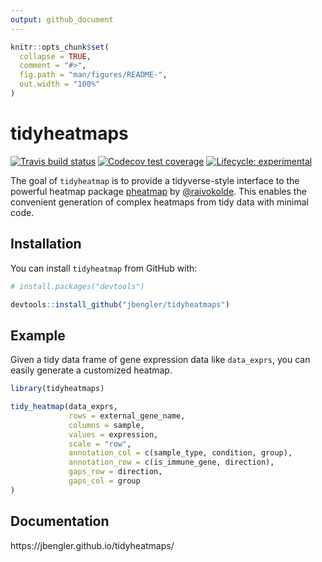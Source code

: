 ```yaml
---
output: github_document
---
```


<!-- README.md is generated from README.Rmd. Please edit that file -->

```r
knitr::opts_chunk$set(
  collapse = TRUE,
  comment = "#>",
  fig.path = "man/figures/README-",
  out.width = "100%"
)
```

# tidyheatmaps

<!-- badges: start -->
[![Travis build status](https://travis-ci.org/jbengler/tidyheatmap.svg?branch=master)](https://travis-ci.org/jbengler/tidyheatmap)
[![Codecov test coverage](https://codecov.io/gh/jbengler/tidyheatmap/branch/master/graph/badge.svg)](https://codecov.io/gh/jbengler/tidyheatmap?branch=master)
[![Lifecycle: experimental](https://img.shields.io/badge/lifecycle-experimental-orange.svg)](https://www.tidyverse.org/lifecycle/#experimental)
<!-- badges: end -->

The goal of `tidyheatmap` is to provide a tidyverse-style interface to the powerful heatmap package [pheatmap](https://github.com/raivokolde/pheatmap) by [\@raivokolde](https://github.com/raivokolde). This enables the convenient generation of complex heatmaps from tidy data with minimal code.

## Installation

You can install `tidyheatmap` from GitHub with:

```r
# install.packages("devtools")

devtools::install_github("jbengler/tidyheatmaps")
```

## Example

Given a tidy data frame of gene expression data like `data_exprs`, you can easily generate a customized heatmap.

```r
library(tidyheatmaps)

tidy_heatmap(data_exprs,
             rows = external_gene_name,
             columns = sample,
             values = expression,
             scale = "row",
             annotation_col = c(sample_type, condition, group),
             annotation_row = c(is_immune_gene, direction),
             gaps_row = direction,
             gaps_col = group
)
```

## Documentation

https://jbengler.github.io/tidyheatmaps/


